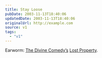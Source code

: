 ```yaml
---
title: Stay Loose
pubDate: 2003-11-13T18:40:06
updatedDate: 2003-11-13T18:40:06
originalUrl: http://example.com
source: v1
tags:
  - "v1"
---
```


Earworm: [The Divine Comedy&#8217;s][1] [Lost Property][2].

[1]: http://www.thedivinecomedy.com/ "official The Divine Comedy website"
[2]: http://www.lyricsdir.com/d/the-divine-comedy/lost-property.php "Lyrics Directory: The Divine Comedy Lost Property lyrics"
